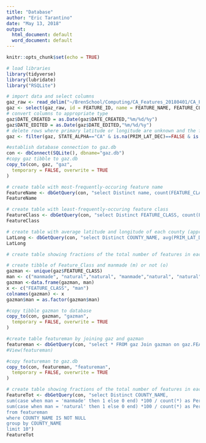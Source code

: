 ```yaml
---
title: "Database"
author: "Eric Tarantino"
date: "May 13, 2018"
output:
  html_document: default
  word_document: default
---
```


```r
knitr::opts_chunk$set(echo = TRUE)
```

```r
# load libraries
library(tidyverse)
library(lubridate)
library("RSQLite")

```


```r
# import data and select columns
gaz_raw <- read_delim("~/BrenSchool/Computing/CA_Features_20180401/CA_Features_20180401.txt", "|", na = c("Unknown", "0", ""))
gaz <- select(gaz_raw, id = FEATURE_ID, name = FEATURE_NAME, FEATURE_CLASS, STATE_ALPHA, COUNTY_NAME,PRIM_LAT_DEC, PRIM_LONG_DEC, SOURCE_LAT_DEC, SOURCE_LONG_DEC, ELEV_IN_M, MAP_NAME, DATE_CREATED, DATE_EDITED)
# convert columns to appropriate type
gaz$DATE_CREATED = as.Date(gaz$DATE_CREATED,"%m/%d/%y")
gaz$DATE_EDITED = as.Date(gaz$DATE_EDITED,"%m/%d/%y")
# delete rows where primary latitude or longitude are unknown and the feature is not in California
gaz <- filter(gaz, STATE_ALPHA=="CA" & is.na(PRIM_LAT_DEC)==FALSE & is.na(PRIM_LONG_DEC)==FALSE) 

#establish database connection to gaz.db
con <- dbConnect(SQLite(), dbname="gaz.db")
#copy gaz tibble to gaz.db
copy_to(con, gaz, "gaz",
  temporary = FALSE, overwrite = TRUE
)

```

```r
# create table with most-frequently-occuring feature name
FeatureName <- dbGetQuery(con, "select Distinct name, count(FEATURE_CLASS) from gaz group by name order by -count(FEATURE_CLASS) limit 10")
FeatureName

# create table with least-frequently-occuring feature class
FeatureClass <- dbGetQuery(con, "select Distinct FEATURE_CLASS, count(FEATURE_CLASS) from gaz group by FEATURE_CLASS order by count(FEATURE_CLASS) limit 10")
FeatureClass

# create table with average latitude and longitude of each county (approximate center point)
LatLong <- dbGetQuery(con, "select Distinct COUNTY_NAME, avg(PRIM_LAT_DEC), avg(PRIM_LONG_DEC) from gaz where COUNTY_NAME IS NOT NULL group by COUNTY_NAME limit 10")
LatLong
```


```r
# create table showing fractions of the total number of features in each county that are natural and man-made

# create tibble of Feature_Class and manmade (m) or not (o)
gazman <- unique(gaz$FEATURE_CLASS)
man <- c("manmade", "natural","natural", "manmade","natural", "natural","manmade", "manmade","manmade", "natural","natural", "manmade","natural", "natural","natural", "manmade","manmade", "manmade","manmade", "natural","natural", "natural","natural", "manmade","natural", "natural","manmade", "manmade","natural", "natural","natural", "manmade","natural", "manmade","natural", "natural","natural", "natural","natural", "manmade","manmade", "natural","manmade", "natural","natural", "natural","natural", "manmade","natural", "manmade","manmade", "natural","natural", "manmade","manmade", "manmade","natural", "manmade","natural", "manmade","natural", "natural","manmade")
gazman <-data.frame(gazman, man)
x <- c("FEATURE_CLASS", "man")
colnames(gazman) <- x
gazman$man = as.factor(gazman$man)

#copy tibble gazman to database
copy_to(con, gazman, "gazman",
  temporary = FALSE, overwrite = TRUE
)

#create table featureman by joining gaz and gazman
featureman <- dbGetQuery(con, "select * FROM gaz Join gazman on gaz.FEATURE_CLASS=gazman.FEATURE_CLASS")
#View(featureman)

#copy featureman to gaz.db
copy_to(con, featureman, "featureman",
  temporary = FALSE, overwrite = TRUE
)

# create table showing fractions of the total number of features in each county that are natural and man-made
FeatureTot <- dbGetQuery(con, "select Distinct COUNTY_NAME, 
sum(case when man = 'manmade' then 1 else 0 end) *100 / count(*) as PercentManmade,  
sum(case when man = 'natural' then 1 else 0 end) *100 / count(*) as PercentNatural 
from featureman 
where COUNTY_NAME IS NOT NULL 
group by COUNTY_NAME
limit 10")
FeatureTot


```


